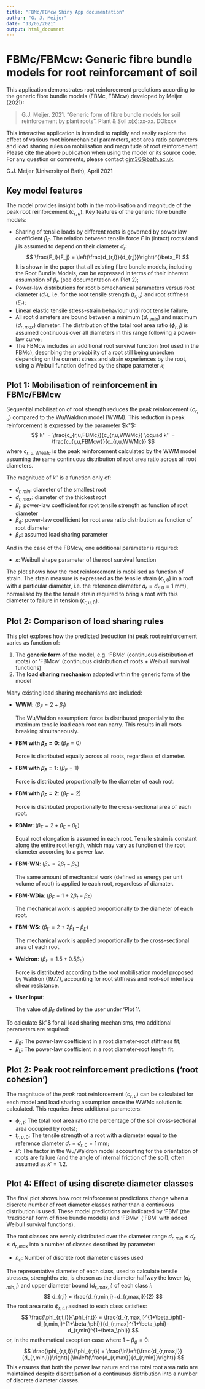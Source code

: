 ```yaml
---
title: "FBMc/FBMcw Shiny App documentation"
author: "G. J. Meijer"
date: "13/05/2021"
output: html_document
---
```



# FBMc/FBMcw: Generic fibre bundle models for root reinforcement of soil

This application demonstrates root reinforcement predictions according to the generic fibre bundle models (FBMc, FBMcw) developed by Meijer (2021):

> G.J. Meijer. 2021. "Generic form of fibre bundle models for soil reinforcement by plant roots". Plant & Soil x(x):xx-xx. DOI:xxx

This interactive application is intended to rapidly and easily explore the effect of various root biomechanical parameters, root area ratio parameters and load sharing rules on mobilisation and magnitude of root reinforcement. Please cite the above publication when using the model or its source code. For any question or comments, please contact <gjm36@bath.ac.uk>.

G.J. Meijer (University of Bath), April 2021


## Key model features

The model provides insight both in the mobilisation and magnitude of the peak root reinforcement ($c_{r,u}$). Key features of the generic fibre bundle models:

- Sharing of tensile loads by different roots is governed by power law coefficient $\beta_F$. The relation between tensile force $F$ in (intact) roots $i$ and $j$ is assumed to depend on their diameter $d_r$:
    $$ \frac{F_i}{F_j} = \left(\frac{d_{r,i}}{d_{r,j}}\right)^{\beta_F} $$
    It is shown in the paper that all existing fibre bundle models, including the Root Bundle Models, can be expressed in terms of their inherent assumption of $\beta_F$ (see documentation on Plot 2);
- Power-law distributions for root biomechanical parameters versus root diameter ($d_r$), i.e. for the root tensile strength ($t_{r,u}$) and root stiffness ($E_r$);
- Linear elastic tensile stress-strain behaviour until root tensile failure;
- All root diameters are bound between a minimum ($d_{r,min}$) and maximum ($d_{r,max}$) diameter. The distribution of the total root area ratio ($\phi_{r,t}$) is assumed continuous over all diameters in this range following a power-law curve;
- The FBMcw includes an additional root survival function (not used in the FBMc), describing the probability of a root still being unbroken depending on the current stress and strain experiences by the root, using a Weibull function defined by the shape parameter $\kappa$;


## Plot 1: Mobilisation of reinforcement in FBMc/FBMcw

Sequential mobilisation of root strength reduces the peak reinforcement ($c_{r,u}$) compared to the Wu/Waldron model (WWM). This reduction in peak reinforcement is expressed by the parameter $k"$:
$$ k'' = \frac{c_{r,u,FBMc}}{c_{r,u,WWMc}} \qquad k'' = \frac{c_{r,u,FBMcw}}{c_{r,u,WWMc}} $$
where $c_{r,u,WWMc}$ is the peak reinforcement calculated by the WWM model assuming the same continuous distribution of root area ratio across all root diameters.

The magnitude of $k''$ is a function only of:

- $d_{r,min}$: diameter of the smallest root
- $d_{r,max}$: diameter of the thickest root
- $\beta_t$: power-law coefficient for root tensile strength as function of root diameter
- $\beta_\phi$: power-law coefficient for root area ratio distribution as function of root diameter 
- $\beta_F$: assumed load sharing parameter

And in the case of the FBMcw, one additional parameter is required:

- $\kappa$: Weibull shape parameter of the root survival function

The plot shows how the root reinforcement is mobilised as function of strain. The strain measure is expressed as the tensile strain ($\epsilon_{r,0}$) in a root with a particular diameter, i.e. the reference diameter $d_r = d_{r,0} = 1$ mm), normalised by the the tensile strain required to bring a root with this diameter to failure in tension  ($\epsilon_{r,u,0}$). 


## Plot 2: Comparison of load sharing rules

This plot explores how the predicted (reduction in) peak root reinforcement varies as function of:

1. The **generic form** of the model, e.g. 'FBMc' (continuous distribution of roots) or 'FBMcw' (continuous distribution of roots + Weibull survival functions)
2. The **load sharing mechanism** adopted within the generic form of the model

Many existing load sharing mechanisms are included:

- **WWM**: ($\beta_F=2+\beta_t$)
    
    The Wu/Waldon assumption: force is distributed proportially to the maximum tensile load each root can carry. This results in all roots breaking simultaneously.

- **FBM with $\beta_F=0$**: ($\beta_F=0$)

    Force is distributed equally across all roots, regardless of diameter.

- **FBM with $\beta_F=1$**: ($\beta_F=1$) 

    Force is distributed proportionally to the diameter of each root.
    
- **FBM with $\beta_F=2$**: ($\beta_F=2$)

    Force is distributed proportionally to the cross-sectional area of each root.

- **RBMw**: ($\beta_F=2+\beta_E-\beta_L$)

    Equal root elongation is assumed in each root. Tensile strain is constant along the entire root length, which may vary as function of the root diameter according to a power law.
    
- **FBM-WN**: ($\beta_F=2\beta_t-\beta_E$)

    The same amount of mechanical work (defined as energy per unit volume of root) is applied to each root, regardless of diamater.

- **FBM-WDia**: ($\beta_F=1+2\beta_t-\beta_E$)

    The mechanical work is applied proportionally to the diameter of each root.

- **FBM-WS**: ($\beta_F=2+2\beta_t-\beta_E$) 

    The mechanical work is applied proportionally to the cross-sectional area of each root.
    
- **Waldron**: ($\beta_F=1.5+0.5\beta_E$)

    Force is distributed according to the root mobilisation model proposed by Waldron (1977), accounting for root stiffness and root-soil interface shear resistance.
    
- **User input**: 
    
    The value of $\beta_F$ defined by the user under 'Plot 1'.

To calculate $k"$ for all load sharing mechanisms, two additional parameters are required:

- $\beta_E$: The power-law coefficient in a root diameter-root stiffness fit;
- $\beta_L$: The power-law coefficient in a root diameter-root length fit.


## Plot 2: Peak root reinforcement predictions ('root cohesion')

The magnitude of the *peak* root reinforcement ($c_{r,u}$) can be calculated for each model and load sharing assumption once the WWMc solution is calculated. This requries three additional parameters:

- $\phi_{r,t}$: The total root area ratio (the percentage of the soil cross-sectional area occupied by roots);
- $t_{r,u,0}$: The tensile strength of a root with a diameter equal to the reference diameter $d_r=d_{r,0}=1$ mm;
- $k'$: The factor in the Wu/Waldron model accounting for the orientation of roots are failure (and the angle of internal friction of the soil), often assumed as $k'=1.2$. 


## Plot 4: Effect of using discrete diameter classes

The final plot shows how root reinforcement predictions change when a discrete number of root diameter classes rather than a continuous distribution is used. These model predictions are indicated by 'FBM' (the 'traditional' form of fibre bundle models) and 'FBMw' ('FBM' with added Weibull survival functions).

The root classes are evenly distributed over the diameter range $d_{r,min} \leq d_r \leq d_{r,max}$ into a number of classes described by parameter:

- $n_c$: Number of discrete root diameter classes used

The representative diameter of each class, used to calculate tensile stresses, strenghths etc, is chosen as the diameter halfway the lower ($d_{r,min,i}$) and upper diameter bound ($d_{r,max,i}$) of each class $i$:
$$ d_{r,i} = \frac{d_{r,min,i}+d_{r,max,i}}{2} $$
The root area ratio $\phi_{r,t,i}$ assined to each class satisfies:
$$ \frac{\phi_{r,t,i}}{\phi_{r,t}} = \frac{d_{r,max,i}^{1+\beta_\phi}-d_{r,min,i}^{1+\beta_\phi}}{d_{r,max}^{1+\beta_\phi}-d_{r,min}^{1+\beta_\phi}} $$
or, in the mathematical exception case where $1+\beta_\phi=0$:
$$ \frac{\phi_{r,t,i}}{\phi_{r,t}} = \frac{\ln\left(\frac{d_{r,max,i}}{d_{r,min,i}}\right)}{\ln\left(\frac{d_{r,max}}{d_{r,min}}\right)} $$
This ensures that both the power law nature and the total root area ratio are maintained despite discretisation of a continuous distribution into a number of discrete diameter classes.
